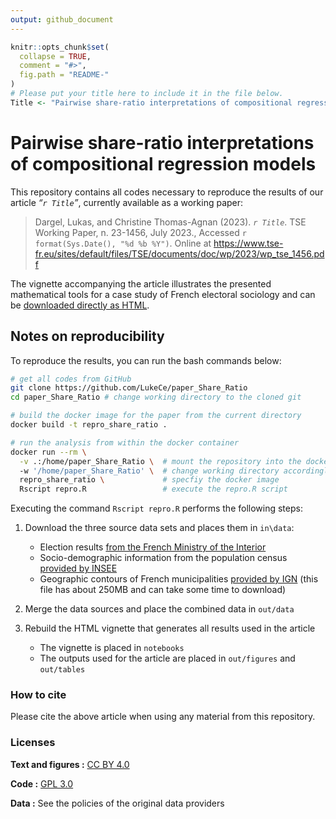 ```yaml
---
output: github_document
---
```


<!-- README.md is generated from README.Rmd. Please edit that file -->

```r
knitr::opts_chunk$set(
  collapse = TRUE,
  comment = "#>",
  fig.path = "README-"
)
# Please put your title here to include it in the file below.
Title <- "Pairwise share-ratio interpretations of compositional regression models"
```

# Pairwise share-ratio interpretations of compositional regression models

This repository contains all codes necessary to reproduce the results of our article *"`r Title`"*, currently available as a working paper:

> Dargel, Lukas, and Christine Thomas-Agnan (2023).
> *`r Title`*.
> TSE Working Paper, n.
> 23-1456, July 2023., Accessed `r format(Sys.Date(), "%d %b %Y")`.
> Online at <https://www.tse-fr.eu/sites/default/files/TSE/documents/doc/wp/2023/wp_tse_1456.pdf>

The vignette accompanying the article illustrates the presented mathematical tools for a case study of French electoral sociology and can be [downloaded directly as HTML](https://htmlpreview.github.io/?https://github.com/LukeCe/paper_Share_Ratio/blob/master/notebooks/Modeling%20the%20French%20presidential%20elections%20of%202022%20with%20CoDa%20tools.html).

## Notes on reproducibility

To reproduce the results, you can run the bash commands below:

``` .bash
# get all codes from GitHub
git clone https://github.com/LukeCe/paper_Share_Ratio
cd paper_Share_Ratio # change working directory to the cloned git

# build the docker image for the paper from the current directory
docker build -t repro_share_ratio . 

# run the analysis from within the docker container
docker run --rm \
  -v .:/home/paper_Share_Ratio \  # mount the repository into the docker
  -w '/home/paper_Share_Ratio' \  # change working directory accordingly
  repro_share_ratio \             # specfiy the docker image
  Rscript repro.R                 # execute the repro.R script
```

Executing the command `Rscript repro.R` performs the following steps:

1.  Download the three source data sets and places them in `in\data`:

    -   Election results [from the French Ministry of the Interior](https://www.data.gouv.fr/fr/datasets/election-presidentielle-des-10-et-24-avril-2022-resultats-definitifs-du-1er-tour/#/resources)
    -   Socio-demographic information from the population census [provided by INSEE](https://www.insee.fr/fr/statistiques/6543200)
    -   Geographic contours of French municipalities [provided by IGN](https://geoservices.ign.fr/adminexpress) (this file has about 250MB and can take some time to download)

2.  Merge the data sources and place the combined data in `out/data`

3.  Rebuild the HTML vignette that generates all results used in the article

    -   The vignette is placed in `notebooks`
    -   The outputs used for the article are placed in `out/figures` and `out/tables`

### How to cite

Please cite the above article when using any material from this repository.

### Licenses

**Text and figures :** [CC BY 4.0](http://creativecommons.org/licenses/by/4.0/)

**Code :** [GPL 3.0](https://www.gnu.org/licenses/gpl-3.0.en.html)

**Data :** See the policies of the original data providers
